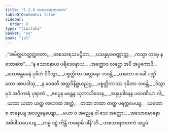 ```yaml
---
title: "5.2.8 တစသာရဇာတက"
tableOfContents: false
sidebar:
  order: 8
type: "tipitaka"
basket: "su"
book: "ja1"
---
```



<DynamicBreadcrumb />

<Division number="95" book="ja1" e="ch" v="22" p="131">

<Paragraph number="1259" type="verses" book="ja1">
_“အမိတ္တဟတ္ထတ္ထဂတာ,_  
_တစသာရသမပ္ပိတာ;_  
_ပသန္နမုခဝဏ္ဏာတ္ထ,_  
_ကသ္မာ တုမှေ န သောစထ”._  

</Paragraph>

</Division>
<Division number="96" book="ja1" e="ch" v="22" p="131">

<Paragraph number="1260" type="verses" book="ja1">
_“န သောစနာယ ပရိဒေဝနာယ,_  
_အတ္ထောဝ လဗ္ဘော အပိ အပ္ပကောပိ;_  
_သောစန္တမေနံ ဒုခိတံ ဝိဒိတွာ,_  
_ပစ္စတ္ထိကာ အတ္တမနာ ဘဝန္တိ._  

</Paragraph>

</Division>
<Division number="97" book="ja1" e="ch" v="22" p="131">

<Paragraph number="1261" type="verses" book="ja1">
_ယတော စ ခေါ ပဏ္ဍိတော အာပဒါသု,_  
_န ဝေဓတီ အတ္ထဝိနိစ္ဆယညူ;_  
_ပစ္စတ္ထိကာဿ ဒုခိတာ ဘဝန္တိ,_  
_ဒိသွာ မုခံ အဝိကာရံ ပုရာဏံ._  

</Paragraph>

</Division>
<Division number="98" book="ja1" e="ch" v="22" p="131">

<Paragraph number="1262" type="verses" book="ja1">
_ဇပ္ပေန မန္တေန သုဘာသိတေန,_  
_အနုပ္ပဒါနေန ပဝေဏိယာ ဝါ;_  
_ယထာ ယထာ ယတ္ထ လဘေထ အတ္ထံ,_  
_တထာ တထာ တတ္ထ ပရက္ကမေယျ._  

</Paragraph>

</Division>
<Division number="99" book="ja1" e="ch" v="22" p="132">

<Paragraph number="1263" type="verses" book="ja1">
_ယတော စ ဇာနေယျ အလဗ္ဘနေယျော,_  
_မယာ ဝ အညေန ဝါ ဧသ အတ္ထော;_  
_အသောစမာနော အဓိဝါသယေယျ,_  
_ကမ္မံ ဒဠှံ ကိန္တိ ကရောမိ ဒါနီ”တိ._  


</Paragraph>
</Division>

<Paragraph number="1264" type="center" book="ja1">
တစသာရဇာတကံ အဋ္ဌမံ.
</Paragraph>
